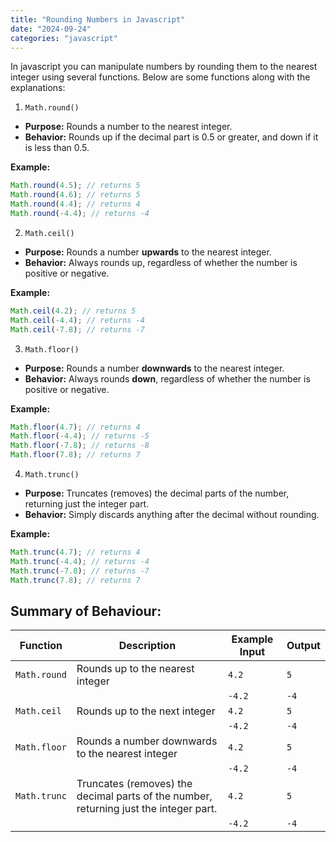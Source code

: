 ```yaml
---
title: "Rounding Numbers in Javascript"
date: "2024-09-24"
categories: "javascript"
---
```


In javascript you can manipulate numbers by rounding them to the nearest integer using several functions. Below are some functions along with the explanations:

1. `Math.round()`

- **Purpose:** Rounds a number to the nearest integer.
- **Behavior:** Rounds up if the decimal part is 0.5 or greater, and down if it is less than 0.5.

**Example:**

```javascript
Math.round(4.5); // returns 5
Math.round(4.6); // returns 5
Math.round(4.4); // returns 4
Math.round(-4.4); // returns -4
```

2. `Math.ceil()`

- **Purpose:** Rounds a number **upwards** to the nearest integer.
- **Behavior:** Always rounds up, regardless of whether the number is positive or negative.

**Example:**

```javascript
Math.ceil(4.2); // returns 5
Math.ceil(-4.4); // returns -4
Math.ceil(-7.8); // returns -7
```

3. `Math.floor()`

- **Purpose:** Rounds a number **downwards** to the nearest integer.
- **Behavior:** Always rounds **down**, regardless of whether the number is positive or negative.

**Example:**

```javascript
Math.floor(4.7); // returns 4
Math.floor(-4.4); // returns -5
Math.floor(-7.8); // returns -8
Math.floor(7.8); // returns 7
```

4. `Math.trunc()`

- **Purpose:** Truncates (removes) the decimal parts of the number, returning just the integer part.
- **Behavior:** Simply discards anything after the decimal without rounding.

**Example:**

```javascript
Math.trunc(4.7); // returns 4
Math.trunc(-4.4); // returns -4
Math.trunc(-7.8); // returns -7
Math.trunc(7.8); // returns 7
```

## Summary of Behaviour:

| Function     | Description                                                                           | Example Input | Output |
| ------------ | ------------------------------------------------------------------------------------- | ------------- | ------ |
| `Math.round` | Rounds up to the nearest integer                                                      | `4.2`         | `5`    |
|              |                                                                                       | `-4.2`        | `-4`   |
| `Math.ceil`  | Rounds up to the next integer                                                         | `4.2`         | `5`    |
|              |                                                                                       | `-4.2`        | `-4`   |
| `Math.floor` | Rounds a number downwards to the nearest integer                                      | `4.2`         | `5`    |
|              |                                                                                       | `-4.2`        | `-4`   |
| `Math.trunc` | Truncates (removes) the decimal parts of the number, returning just the integer part. | `4.2`         | `5`    |
|              |                                                                                       | `-4.2`        | `-4`   |
